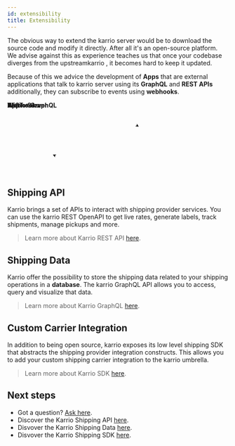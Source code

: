 ```yaml
---
id: extensibility
title: Extensibility
---
```


The obvious way to extend the karrio server would be to download
the source code and modify it directly. After all it's an open-source
platform. We advise against this as experience teaches us that once
your codebase diverges from the upstreamkarrio , it becomes
hard to keep it updated.

Because of this we advice the development of **Apps** that are
external applications that talk to karrio server using its **GraphQL**
and **REST APIs** additionally, they can subscribe to events using
**webhooks**.

<div style={{ textAlign: 'center', paddingTop: '30px' }}>
  <svg xmlns="http://www.w3.org/2000/svg" version="1.1" width="381px" height="166px" viewBox="-0.5 -0.5 381 166">
  <defs />
  <g>
    <ellipse cx={60} cy="77.5" rx={60} ry={60} fill="#ffffff" stroke="var(--ifm-font-color-base)" pointerEvents="all" />
    <rect x={5} y="67.5" width={110} height={20} fill="none" stroke="none" pointerEvents="all" />
    <g transform="translate(-0.5 -0.5)">
      <switch>
        <foreignObject pointerEvents="none" width="100%" height="100%" requiredFeatures="http://www.w3.org/TR/SVG11/feature#Extensibility" style={{overflow: 'visible', textAlign: 'left'}}>
          <div xmlns="http://www.w3.org/1999/xhtml" style={{display: 'flex', alignItems: 'unsafe center', justifyContent: 'unsafe center', width: '1px', height: '1px', paddingTop: '78px', marginLeft: '60px'}}>
            <div style={{boxSizing: 'border-box', fontSize: '0px', textAlign: 'center'}}>
              <div style={{display: 'inline-block', fontSize: '12px', fontFamily: 'Helvetica', color: 'rgb(0, 0, 0)', lineHeight: '1.2', pointerEvents: 'all', whiteSpace: 'nowrap'}}>
                <b>Karrio Server</b>
              </div>
            </div>
          </div>
        </foreignObject>
        <text x={60} y={81} fill="#000000" fontFamily="Helvetica" fontSize="12px" textAnchor="middle">Karrio Server</text>
      </switch>
    </g>
    <rect x={135} y={145} width={110} height={20} fill="none" stroke="none" pointerEvents="all" />
    <g transform="translate(-0.5 -0.5)">
      <switch>
        <foreignObject pointerEvents="none" width="100%" height="100%" requiredFeatures="http://www.w3.org/TR/SVG11/feature#Extensibility" style={{overflow: 'visible', textAlign: 'left'}}>
          <div xmlns="http://www.w3.org/1999/xhtml" style={{display: 'flex', alignItems: 'unsafe center', justifyContent: 'unsafe center', width: '1px', height: '1px', paddingTop: '155px', marginLeft: '190px'}}>
            <div style={{boxSizing: 'border-box', fontSize: '0px', textAlign: 'center'}}>
              <div style={{display: 'inline-block', fontSize: '12px', fontFamily: 'Helvetica', color: "var(--ifm-font-color-base)", lineHeight: '1.2', pointerEvents: 'all', whiteSpace: 'nowrap'}}>
                <b>REST + GraphQL</b>
              </div>
            </div>
          </div>
        </foreignObject>
        <text x={190} y={159} fill="#000000" fontFamily="Helvetica" fontSize="12px" textAnchor="middle">REST + GraphQL</text>
      </switch>
    </g>
    <rect x={300} y="37.5" width={80} height={80} fill="#ffffff" stroke="var(--ifm-font-color-base)" pointerEvents="all" />
    <rect x={320} y="67.5" width={40} height={20} fill="none" stroke="none" pointerEvents="all" />
    <g transform="translate(-0.5 -0.5)">
      <switch>
        <foreignObject pointerEvents="none" width="100%" height="100%" requiredFeatures="http://www.w3.org/TR/SVG11/feature#Extensibility" style={{overflow: 'visible', textAlign: 'left'}}>
          <div xmlns="http://www.w3.org/1999/xhtml" style={{display: 'flex', alignItems: 'unsafe center', justifyContent: 'unsafe center', width: '1px', height: '1px', paddingTop: '78px', marginLeft: '340px'}}>
            <div style={{boxSizing: 'border-box', fontSize: '0px', textAlign: 'center'}}>
              <div style={{display: 'inline-block', fontSize: '12px', fontFamily: 'Helvetica', color: 'rgb(0, 0, 0)', lineHeight: '1.2', pointerEvents: 'all', whiteSpace: 'nowrap'}}>
                <b>App<br />
                </b>
              </div>
            </div>
          </div>
        </foreignObject>
        <text x={340} y={81} fill="#000000" fontFamily="Helvetica" fontSize="12px" textAnchor="middle">App</text>
      </switch>
    </g>
    <path d="M 102.43 35.07 Q 210 0 294.63 54.07" fill="none" stroke="var(--ifm-font-color-base)" strokeMiterlimit={10} pointerEvents="stroke" />
    <path d="M 299.06 56.9 L 291.27 56.08 L 294.63 54.07 L 295.04 50.18 Z" fill="#000000" stroke="var(--ifm-font-color-base)" strokeMiterlimit={10} pointerEvents="all" />
    <path d="M 300 97.5 Q 200 170 108.09 122.83" fill="none" stroke="var(--ifm-font-color-base)" strokeMiterlimit={10} pointerEvents="stroke" />
    <path d="M 103.42 120.44 L 111.25 120.52 L 108.09 122.83 L 108.05 126.75 Z" fill="#000000" stroke="var(--ifm-font-color-base)" strokeMiterlimit={10} pointerEvents="all" />
    <rect x={150} y={0} width={80} height={20} fill="none" stroke="none" pointerEvents="all" />
    <g transform="translate(-0.5 -0.5)">
      <switch>
        <foreignObject pointerEvents="none" width="100%" height="100%" requiredFeatures="http://www.w3.org/TR/SVG11/feature#Extensibility" style={{overflow: 'visible', textAlign: 'left'}}>
          <div xmlns="http://www.w3.org/1999/xhtml" style={{display: 'flex', alignItems: 'unsafe center', justifyContent: 'unsafe center', width: '1px', height: '1px', paddingTop: '10px', marginLeft: '190px'}}>
            <div style={{boxSizing: 'border-box', fontSize: '0px', textAlign: 'center'}}>
              <div style={{display: 'inline-block', fontSize: '12px', fontFamily: 'Helvetica', color: "var(--ifm-font-color-base)", lineHeight: '1.2', pointerEvents: 'all', whiteSpace: 'nowrap'}}>
                <b>Webhooks</b>
              </div>
            </div>
          </div>
        </foreignObject>
        <text x={190} y={14} fill="#000000" fontFamily="Helvetica" fontSize="12px" textAnchor="middle">Webhooks</text>
      </switch>
    </g>
  </g>
  <switch>
    <g requiredFeatures="http://www.w3.org/TR/SVG11/feature#Extensibility" />
    <a transform="translate(0,-5)" target="_blank">
      <text textAnchor="middle" fontSize="10px" x="50%" y="100%">Viewer does not support full SVG 1.1</text>
    </a>
  </switch>
</svg>
</div>


## Shipping API

Karrio brings a set of APIs to interact with shipping provider services.
You can use the karrio REST OpenAPI to get live rates, generate labels,
track shipments, manage pickups and more.

> Learn more about Karrio REST API [here](/guides/api).


## Shipping Data

Karrio offer the possibility to store the shipping data related to your
shipping operations in a **database**. The karrio GraphQL API allows you
to access, query and visualize that data.

> Learn more about Karrio GraphQL [here](/guides/data).


## Custom Carrier Integration

In addition to being open source, karrio exposes its low level shipping
SDK that abstracts the shipping provider integration constructs. This allows
you to add your custom shipping carrier integration to the karrio umbrella.

> Learn more about Karrio SDK [here](/guides/sdk).



## Next steps

- Got a question? [Ask here](https://github.com/karrio/karrio/discussions).
- Discover the Karrio Shipping API [here](/guides/api).
- Disvover the Karrio Shipping Data [here](/guides/data).
- Disvover the Karrio Shipping SDK [here](/guides/sdk).
